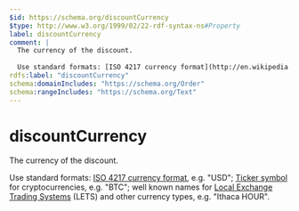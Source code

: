 ```yaml
---
$id: https://schema.org/discountCurrency
$type: http://www.w3.org/1999/02/22-rdf-syntax-ns#Property
label: discountCurrency
comment: |
  The currency of the discount.
  
  Use standard formats: [ISO 4217 currency format](http://en.wikipedia.org/wiki/ISO_4217), e.g. "USD"; [Ticker symbol](https://en.wikipedia.org/wiki/List_of_cryptocurrencies) for cryptocurrencies, e.g. "BTC"; well known names for [Local Exchange Trading Systems](https://en.wikipedia.org/wiki/Local_exchange_trading_system) (LETS) and other currency types, e.g. "Ithaca HOUR".
rdfs:label: "discountCurrency"
schema:domainIncludes: "https://schema.org/Order"
schema:rangeIncludes: "https://schema.org/Text"
---
```


# discountCurrency

The currency of the discount.

Use standard formats: [ISO 4217 currency format](http://en.wikipedia.org/wiki/ISO_4217), e.g. "USD"; [Ticker symbol](https://en.wikipedia.org/wiki/List_of_cryptocurrencies) for cryptocurrencies, e.g. "BTC"; well known names for [Local Exchange Trading Systems](https://en.wikipedia.org/wiki/Local_exchange_trading_system) (LETS) and other currency types, e.g. "Ithaca HOUR".

